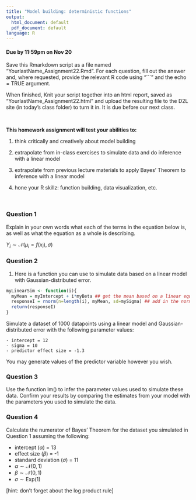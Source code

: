 ```yaml
---
title: "Model building: deterministic functions"
output:
  html_document: default
  pdf_document: default
language: R
---
```


<!-- To render the assignment in Rmarkdown, enter the command below in the R console -->
<!-- rmarkdown::render("Class_23_Assignment.Rmd") -->

#### Due by 11:59pm on Nov 20

Save this Rmarkdown script as a file named “YourlastName_Assignment22.Rmd”. 
For each question, fill out the answer and, where requested, 
provide the relevant R code using "```" and the echo = TRUE argument.

When finished, Knit your script together into an html report, 
saved as “YourlastName_Assignment22.html” and upload the 
resulting file to the D2L site (in today’s class folder) to turn it in. 
It is due before our next class.

\

**This homework assignment will test your abilities to:**

1. think critically and creatively about model building

2. extrapolate from in-class exercises to simulate data and do inference with a linear model

3. extrapolate from previous lecture materials to apply Bayes' Theorem to inference with a linear model

4. hone your R skillz: function building, data visualization, etc.

\

### Question 1

Explain in your own words what each of the terms in the equation below is, 
as well as what the equation as a whole is describing.

$Y_i \sim \mathcal{N}(\mu_i=f(x_i),\sigma)$



### Question 2

1. 
Here is a function you can use to simulate data based on a linear model
with Gaussian-distributed error.
```r
myLinearSim <- function(i){
  myMean = myIntercept + i*myBeta ## get the mean based on a linear equation
  responseI = rnorm(n=length(i), myMean, sd=mySigma) ## add in the normally distributed error to get a response
  return(responseI)
}
```

Simulate a dataset of 1000 datapoints using a linear model and
Gaussian-distributed error with the following parameter values:

	- intercept = 12
	- sigma = 10
	- predictor effect size = -1.3

You may generate values of the predictor variable however you wish.


### Question 3

Use the function lm() to infer the parameter values used 
to simulate these data.  Confirm your results by comparing the
estimates from your model with the parameters you used
to simulate the data.


### Question 4

Calculate the numerator of Bayes' Theorem 
for the dataset you simulated in Question 1 
assuming the following:

* intercept ($\alpha$) = 13
* effect size ($\beta$) = -1
* standard deviation ($\sigma$) = 11
* $\alpha \sim \mathcal{N}(0,1)$
* $\beta \sim \mathcal{N}(0,1)$
* $\sigma \sim \text{Exp}(1)$

[hint: don't forget about the log product rule]
